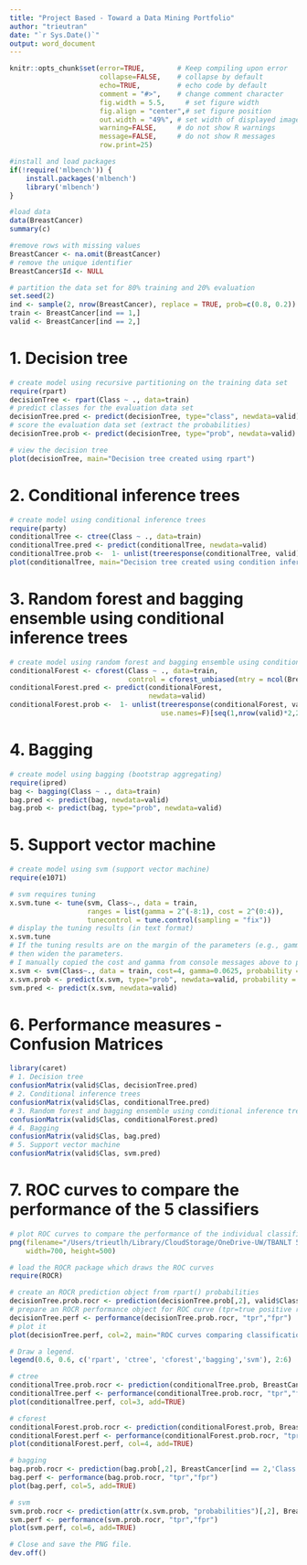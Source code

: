 ```yaml
---
title: "Project Based - Toward a Data Mining Portfolio"
author: "trieutran"
date: "`r Sys.Date()`"
output: word_document
---
```


```r
knitr::opts_chunk$set(error=TRUE,        # Keep compiling upon error
                      collapse=FALSE,    # collapse by default
                      echo=TRUE,         # echo code by default
                      comment = "#>",    # change comment character
                      fig.width = 5.5,     # set figure width
                      fig.align = "center",# set figure position
                      out.width = "49%", # set width of displayed images
                      warning=FALSE,     # do not show R warnings
                      message=FALSE,     # do not show R messages
                      row.print=25)
```

```r
#install and load packages
if(!require('mlbench')) {
    install.packages('mlbench')
    library('mlbench')
}
```

``` r
#load data
data(BreastCancer)
summary(c)
```

```r
#remove rows with missing values
BreastCancer <- na.omit(BreastCancer)
# remove the unique identifier
BreastCancer$Id <- NULL 
```

``` r
# partition the data set for 80% training and 20% evaluation
set.seed(2)
ind <- sample(2, nrow(BreastCancer), replace = TRUE, prob=c(0.8, 0.2))
train <- BreastCancer[ind == 1,]
valid <- BreastCancer[ind == 2,]
```

# 1. Decision tree 
``` r
# create model using recursive partitioning on the training data set
require(rpart)
decisionTree <- rpart(Class ~ ., data=train)
# predict classes for the evaluation data set
decisionTree.pred <- predict(decisionTree, type="class", newdata=valid)
# score the evaluation data set (extract the probabilities)
decisionTree.prob <- predict(decisionTree, type="prob", newdata=valid)

# view the decision tree
plot(decisionTree, main="Decision tree created using rpart")
```

# 2. Conditional inference trees
```r
# create model using conditional inference trees
require(party)
conditionalTree <- ctree(Class ~ ., data=train)
conditionalTree.pred <- predict(conditionalTree, newdata=valid)
conditionalTree.prob <-  1- unlist(treeresponse(conditionalTree, valid), use.names=F)[seq(1,nrow(valid)*2,2)]
plot(conditionalTree, main="Decision tree created using condition inference trees")
```

# 3. Random forest and bagging ensemble using conditional inference trees
```r
# create model using random forest and bagging ensemble using conditional inference trees
conditionalForest <- cforest(Class ~ ., data=train, 
                             control = cforest_unbiased(mtry = ncol(BreastCancer)-2))
conditionalForest.pred <- predict(conditionalForest, 
                                  newdata=valid)
conditionalForest.prob <-  1- unlist(treeresponse(conditionalForest, valid),
                                     use.names=F)[seq(1,nrow(valid)*2,2)]
```

# 4. Bagging
```r
# create model using bagging (bootstrap aggregating)
require(ipred)
bag <- bagging(Class ~ ., data=train)
bag.pred <- predict(bag, newdata=valid)
bag.prob <- predict(bag, type="prob", newdata=valid)
```

# 5. Support vector machine 
```r
# create model using svm (support vector machine)
require(e1071)

# svm requires tuning
x.svm.tune <- tune(svm, Class~., data = train,
                   ranges = list(gamma = 2^(-8:1), cost = 2^(0:4)),
                   tunecontrol = tune.control(sampling = "fix"))
# display the tuning results (in text format)
x.svm.tune
# If the tuning results are on the margin of the parameters (e.g., gamma = 2^-8), 
# then widen the parameters.
# I manually copied the cost and gamma from console messages above to parameters below.
x.svm <- svm(Class~., data = train, cost=4, gamma=0.0625, probability = TRUE)
x.svm.prob <- predict(x.svm, type="prob", newdata=valid, probability = TRUE)
svm.pred <- predict(x.svm, newdata=valid)
```

# 6. Performance measures - Confusion Matrices
```r
library(caret)
# 1. Decision tree 
confusionMatrix(valid$Clas, decisionTree.pred)
# 2. Conditional inference trees
confusionMatrix(valid$Clas, conditionalTree.pred)
# 3. Random forest and bagging ensemble using conditional inference trees
confusionMatrix(valid$Clas, conditionalForest.pred)
# 4. Bagging
confusionMatrix(valid$Clas, bag.pred)
# 5. Support vector machine 
confusionMatrix(valid$Clas, svm.pred)
```

# 7. ROC curves to compare the performance of the 5 classifiers
```r
# plot ROC curves to compare the performance of the individual classifiers
png(filename="/Users/trieutlh/Library/CloudStorage/OneDrive-UW/TBANLT 560/extraCredit/figures/roc_curve_5_models.png",
    width=700, height=500)

# load the ROCR package which draws the ROC curves
require(ROCR)

# create an ROCR prediction object from rpart() probabilities
decisionTree.prob.rocr <- prediction(decisionTree.prob[,2], valid$Class)
# prepare an ROCR performance object for ROC curve (tpr=true positive rate, fpr=false positive rate)
decisionTree.perf <- performance(decisionTree.prob.rocr, "tpr","fpr")
# plot it
plot(decisionTree.perf, col=2, main="ROC curves comparing classification performance of 5 ML models")

# Draw a legend.
legend(0.6, 0.6, c('rpart', 'ctree', 'cforest','bagging','svm'), 2:6)

# ctree
conditionalTree.prob.rocr <- prediction(conditionalTree.prob, BreastCancer[ind == 2,'Class'])
conditionalTree.perf <- performance(conditionalTree.prob.rocr, "tpr","fpr")
plot(conditionalTree.perf, col=3, add=TRUE)

# cforest
conditionalForest.prob.rocr <- prediction(conditionalForest.prob, BreastCancer[ind == 2,'Class'])
conditionalForest.perf <- performance(conditionalForest.prob.rocr, "tpr","fpr")
plot(conditionalForest.perf, col=4, add=TRUE)

# bagging
bag.prob.rocr <- prediction(bag.prob[,2], BreastCancer[ind == 2,'Class'])
bag.perf <- performance(bag.prob.rocr, "tpr","fpr")
plot(bag.perf, col=5, add=TRUE)

# svm
svm.prob.rocr <- prediction(attr(x.svm.prob, "probabilities")[,2], BreastCancer[ind == 2,'Class'])
svm.perf <- performance(svm.prob.rocr, "tpr","fpr")
plot(svm.perf, col=6, add=TRUE)

# Close and save the PNG file.
dev.off()
```

